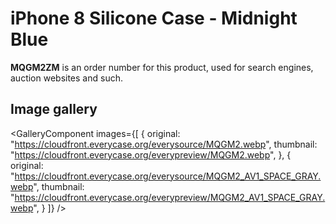
# iPhone 8 Silicone Case - Midnight Blue

<Callout type='info' emoji='👉🏻'>**MQGM2ZM** is an order number for this product, used for search engines, auction websites and such.</Callout>

## Image gallery

<GalleryComponent
    images={[
      {
        original: "https://cloudfront.everycase.org/everysource/MQGM2.webp",
        thumbnail: "https://cloudfront.everycase.org/everypreview/MQGM2.webp",
      },
      {
        original: "https://cloudfront.everycase.org/everysource/MQGM2_AV1_SPACE_GRAY.webp",
        thumbnail: "https://cloudfront.everycase.org/everypreview/MQGM2_AV1_SPACE_GRAY.webp",
      }
    ]}
  />
